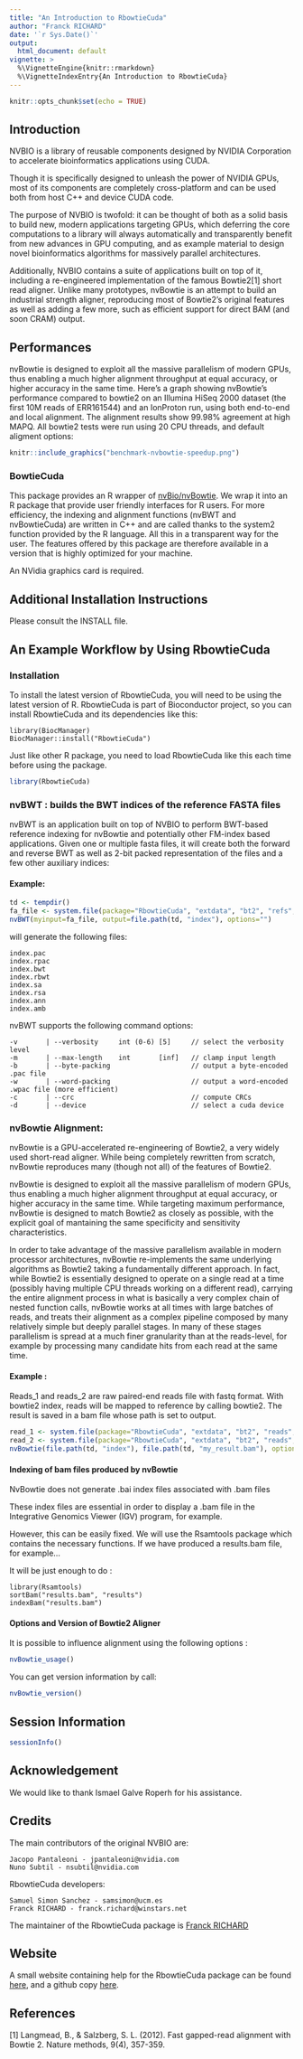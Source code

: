 ```yaml
---
title: "An Introduction to RbowtieCuda"
author: "Franck RICHARD"
date: '`r Sys.Date()`'
output:
  html_document: default
vignette: >
  %\VignetteEngine{knitr::rmarkdown}
  %\VignetteIndexEntry{An Introduction to RbowtieCuda}
---
```


```r
knitr::opts_chunk$set(echo = TRUE)
```

## Introduction

NVBIO is a library of reusable components designed by NVIDIA Corporation to accelerate bioinformatics applications using CUDA.

Though it is specifically designed to unleash the power of NVIDIA GPUs, most of its components are completely cross-platform and can be used both from host C++ and device CUDA code.

The purpose of NVBIO is twofold: it can be thought of both as a solid basis to build new, modern applications targeting GPUs, which deferring the core computations to a library will always automatically and transparently benefit from new advances in GPU computing, and as example material to design novel bioinformatics algorithms for massively parallel architectures.

Additionally, NVBIO contains a suite of applications built on top of it, including a re-engineered implementation of the famous Bowtie2[1] short read aligner. Unlike many prototypes, nvBowtie is an attempt to build an industrial strength aligner, reproducing most of Bowtie2's original features as well as adding a few more, such as efficient support for direct BAM (and soon CRAM) output.

## Performances

nvBowtie is designed to exploit all the massive parallelism of modern GPUs, thus enabling a much higher alignment throughput at equal accuracy, or higher accuracy in the same time. Here's a graph showing nvBowtie's performance compared to bowtie2 on an Illumina HiSeq 2000 dataset (the first 10M reads of ERR161544) and an IonProton run, using both end-to-end and local alignment. The alignment results show 99.98% agreement at high MAPQ. All bowtie2 tests were run using 20 CPU threads, and default aligment options:

```r
knitr::include_graphics("benchmark-nvbowtie-speedup.png")
```


### BowtieCuda

This package provides an R wrapper of [nvBio/nvBowtie](https://github.com/NVlabs/nvbio). We wrap it into an R package that provide user friendly interfaces for R users. For more efficiency, the indexing and alignment functions (nvBWT and nvBowtieCuda) are written in C++ and are called thanks to the system2 function provided by the R language. All this in a transparent way for the user. The features offered by this package are therefore available in a version that is highly optimized for your machine.

An NVidia graphics card is required.


## Additional Installation Instructions

Please consult the INSTALL file.


## An Example Workflow by Using RbowtieCuda

### Installation

To install the latest version of RbowtieCuda, you will need to be using the latest version of R. RbowtieCuda is part of Bioconductor project, so you can install RbowtieCuda and its dependencies like this:

```
library(BiocManager)
BiocManager::install("RbowtieCuda")
```

Just like other R package, you need to load RbowtieCuda like this each time before using the package.

```r
library(RbowtieCuda)
```

### nvBWT : builds the BWT indices of the reference FASTA files

nvBWT is an application built on top of NVBIO to perform BWT-based reference indexing for nvBowtie and potentially other FM-index based applications. Given one or multiple fasta files, it will create both the forward and reverse BWT as well as 2-bit packed representation of the files and a few other auxiliary indices:

#### Example:

```r
td <- tempdir()
fa_file <- system.file(package="RbowtieCuda", "extdata", "bt2", "refs", "lambda_virus.fa")
nvBWT(myinput=fa_file, output=file.path(td, "index"), options="")
```

will generate the following files:

```
index.pac
index.rpac
index.bwt
index.rbwt
index.sa
index.rsa
index.ann
index.amb
```

nvBWT supports the following command options:
```
-v       | --verbosity     int (0-6) [5]     // select the verbosity level
-m       | --max-length    int       [inf]   // clamp input length
-b       | --byte-packing                    // output a byte-encoded .pac file
-w       | --word-packing                    // output a word-encoded .wpac file (more efficient)
-c       | --crc                             // compute CRCs
-d       | --device                          // select a cuda device
```

### nvBowtie Alignment:

nvBowtie is a GPU-accelerated re-engineering of Bowtie2, a very widely used short-read aligner. While being completely rewritten from scratch, nvBowtie reproduces many (though not all) of the features of Bowtie2.

nvBowtie is designed to exploit all the massive parallelism of modern GPUs, thus enabling a much higher alignment throughput at equal accuracy, or higher accuracy in the same time. While targeting maximum performance, nvBowtie is designed to match Bowtie2 as closely as possible, with the explicit goal of mantaining the same specificity and sensitivity characteristics. 

In order to take advantage of the massive parallelism available in modern processor architectures, nvBowtie re-implements the same underlying algorithms as Bowtie2 taking a fundamentally different approach. In fact, while Bowtie2 is essentially designed to operate on a single read at a time (possibly having multiple CPU threads working on a different read), carrying the entire alignment process in what is basically a very complex chain of nested function calls, nvBowtie works at all times with large batches of reads, and treats their alignment as a complex pipeline composed by many relatively simple but deeply parallel stages. In many of these stages parallelism is spread at a much finer granularity than at the reads-level, for example by processing many candidate hits from each read at the same time.


#### Example :

Reads_1 and reads_2 are raw paired-end reads file with fastq format. With bowtie2 index, reads will be mapped to reference by calling bowtie2. The result is saved in a bam file whose path is set to output.


```r
read_1 <- system.file(package="RbowtieCuda", "extdata", "bt2", "reads", "reads_1.fastq")
read_2 <- system.file(package="RbowtieCuda", "extdata", "bt2", "reads", "reads_2.fastq")
nvBowtie(file.path(td, "index"), file.path(td, "my_result.bam"), options="", seq1=read_1, seq2=read_2)
```

#### Indexing of bam files produced by nvBowtie

NvBowtie does not generate .bai index files associated with .bam files

These index files are essential in order to display a .bam file in the Integrative Genomics Viewer (IGV) program, for example.

However, this can be easily fixed. We will use the Rsamtools package which contains the necessary functions. If we have produced a results.bam file, for example...

It will be just enough to do :

```
library(Rsamtools) 
sortBam("results.bam", "results")
indexBam("results.bam")
```

#### Options and Version of Bowtie2 Aligner

It is possible to influence alignment using the following options :

```r
nvBowtie_usage()
```

You can get version information by call:

```r
nvBowtie_version()
```

## Session Information

```r
sessionInfo()
```


## Acknowledgement

We would like to thank Ismael Galve Roperh for his assistance.


## Credits

The main contributors of the original NVBIO are:

    Jacopo Pantaleoni - jpantaleoni@nvidia.com
    Nuno Subtil - nsubtil@nvidia.com

RbowtieCuda developers:

    Samuel Simon Sanchez - samsimon@ucm.es
    Franck RICHARD - franck.richard@winstars.net

The maintainer of the RbowtieCuda package is [Franck RICHARD](mailto:franck.richard@winstars.net)


## Website

A small website containing help for the RbowtieCuda package can be found [here](https://belacqua-labo.ovh/bioinformatic/RbowtieCuda), and a github copy [here](https://github.com/FranckRICHARD01/RbowtieCuda).


## References

[1] Langmead, B., & Salzberg, S. L. (2012). Fast gapped-read alignment with Bowtie 2. Nature methods, 9(4), 357-359.

